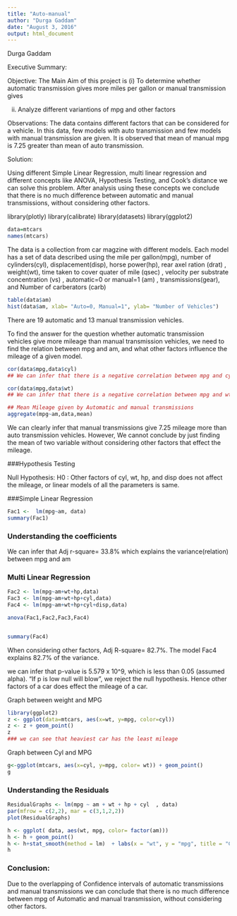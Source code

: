 ```yaml
---
title: "Auto-manual"
author: "Durga Gaddam"
date: "August 3, 2016"
output: html_document
---
```



Durga Gaddam

Executive Summary:

Objective: The Main Aim of this project is 
(i) To determine whether automatic transmission gives more miles per gallon or manual transmission gives

(ii) Analyze different variantions of mpg and other factors

Observations: The data contains different factors that can be considered for a vehicle. In this data, few models with auto transmission and few models with manual transmission are given. It is observed that mean of manual mpg is 7.25 greater than mean of auto transmission.


Solution: 

Using different Simple Linear Regression, multi linear regression and different concepts like ANOVA, Hypothesis Testing, and Cook's distance we can solve this problem. After analysis using these concepts we conclude that there is no much difference between automatic and manual transmissions, without considering other factors.



library(plotly)
library(calibrate)
library(datasets)
library(ggplot2)
```r

data=mtcars
names(mtcars)


```
The data is a collection from car magzine with different models. Each model has a set of data described using the mile per gallon(mpg), number of cylinders(cyl), displacement(disp), horse power(hp), rear axel ration (drat) , weight(wt), time taken to cover quater of mile (qsec) , velocity per substrate concentration (vs) , automatic=0 or manual=1 (am) , transmissions(gear), and Number of carberators (carb)
```r
table(data$am)
hist(data$am, xlab= "Auto=0, Manual=1", ylab= "Number of Vehicles")

```
There are 19 automatic and 13 manual transmission vehicles.

To find the answer for the question whether automatic transmission vehicles give more mileage than manual transmission vehicles, we need to find the relation between mpg and am, and what other factors influence the mileage of a given model.
```r
cor(data$mpg,data$cyl)
## We can infer that there is a negative correlation between mpg and cyl. So as the number of cylinders increases, Mileage reduces

cor(data$mpg,data$wt)
## We can infer that there is a negative correlation between mpg and wt. So as the weight of a car increases, Mileage reduces

```

```r
## Mean Mileage given by Automatic and manual transmissions
aggregate(mpg~am,data,mean)
```
We can clearly infer that manual transmissions give 7.25 mileage more than auto transmission vehicles. However, We cannot conclude by just finding the mean of two variable without considering other factors that effect the mileage.

###Hypothesis Testing

Null Hypothesis: H0 : Other factors of cyl, wt, hp, and disp does not affect the mileage, or linear models of all the parameters is same.

###Simple Linear Regression


```r
Fac1 <-  lm(mpg~am, data)
summary(Fac1)

```
### Understanding the coefficients 

We can infer that Adj r-square= 33.8% which explains the variance(relation) between mpg and am


### Multi Linear Regression

```r
Fac2 <- lm(mpg~am+wt+hp,data)
Fac3 <- lm(mpg~am+wt+hp+cyl,data)
Fac4 <- lm(mpg~am+wt+hp+cyl+disp,data)

anova(Fac1,Fac2,Fac3,Fac4)


summary(Fac4)

```
When considering other factors, Adj R-square= 82.7%.
The model Fac4 explains 82.7% of the variance.


we can infer that p-value is 5.579 x 10^9, which is less than 0.05 (assumed alpha). 
"If p is low null will blow", we reject the null hypothesis. Hence other factors of a car does effect the mileage of a car.

Graph between weight and MPG

```r
library(ggplot2)
z <- ggplot(data=mtcars, aes(x=wt, y=mpg, color=cyl))
z <- z + geom_point()
z
### we can see that heaviest car has the least mileage
```


Graph between Cyl and MPG
```r
g<-ggplot(mtcars, aes(x=cyl, y=mpg, color= wt)) + geom_point()
g

```

### Understanding the Residuals
```r
ResidualGraphs <- lm(mpg ~ am + wt + hp + cyl  , data)
par(mfrow = c(2,2), mar = c(3,1,2,2))
plot(ResidualGraphs)
```
```r
h <- ggplot( data, aes(wt, mpg, color= factor(am)))
h <- h + geom_point()
h <- h+stat_smooth(method = lm)  + labs(x = "wt", y = "mpg", title = "Confidence Interval for MPG") + scale_colour_discrete(name = "Transmission Type")
h

```

### Conclusion:

Due to the overlapping of Confidence intervals of automatic transmissions and manual transmissions we can conclude that there is no much difference between mpg of Automatic and manual transmission, without considering other factors.